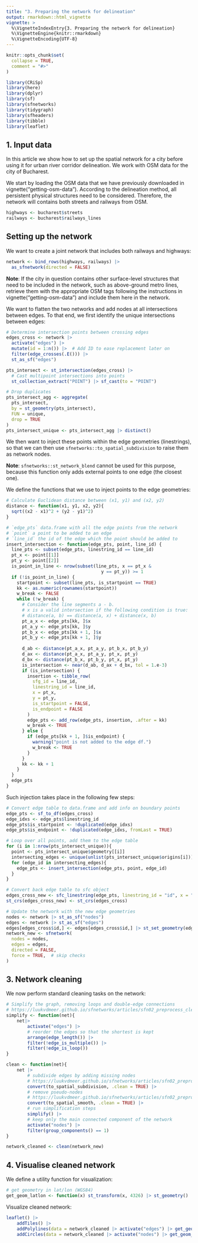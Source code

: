 ```yaml
---
title: "3. Preparing the network for delineation"
output: rmarkdown::html_vignette
vignette: >
  %\VignetteIndexEntry{3. Preparing the network for delineation}
  %\VignetteEngine{knitr::rmarkdown}
  %\VignetteEncoding{UTF-8}
---
```


```r
knitr::opts_chunk$set(
  collapse = TRUE,
  comment = "#>"
)
```

```r
library(CRiSp)
library(here)
library(dplyr)
library(sf)
library(sfnetworks)
library(tidygraph)
library(sfheaders)
library(tibble)
library(leaflet)
```

## 1. Input data

In this article we show how to set up the spatial network for a city before using it for urban river corridor delineation. We work with OSM data for the city of Bucharest. 

We start by loading the OSM data that we have previously downloaded in vignette("getting-osm-data"). According to the delineation method, all persistent physical structures need to be considered. Therefore, the network will contains both streets and railways from OSM.

```r
highways <- bucharest$streets
railways <- bucharest$railways_lines
```

## Setting up the network

We want to create a joint network that includes both railways and highways:

```r
network <- bind_rows(highways, railways) |>
  as_sfnetwork(directed = FALSE)
```

**Note**: If the city in question contains other surface-level structures that need to be included in the network, such as above-ground metro lines, retrieve them with the appropriate OSM tags following the instructions in vignette("getting-osm-data") and include them here in the network.

We want to flatten the two networks and add nodes at all intersections between edges. To that end, we first identify the unique intersections between edges:

```r
# Determine intersection points between crossing edges
edges_cross <- network |>
  activate("edges") |>
  mutate(id = 1:n()) |>  # Add ID to ease replacement later on
  filter(edge_crosses(.E())) |>
  st_as_sf("edges")

pts_intersect <- st_intersection(edges_cross) |>
  # Cast multipoint intersections into points
  st_collection_extract("POINT") |> sf_cast(to = "POINT")

# Drop duplicates
pts_intersect_agg <- aggregate(
  pts_intersect,
  by = st_geometry(pts_intersect),
  FUN = unique,
  drop = TRUE
)
pts_intersect_unique <- pts_intersect_agg |> distinct()
```

We then want to inject these points within the edge geometries (linestrings), so that we can then use `sfnetworks::to_spatial_subdivision` to raise them as network nodes. 

**Note**: `sfnetworks::st_network_blend` cannot be used for this purpose, because this function only adds external points to one edge (the closest one).

We define the functions that we use to inject points to the edge geometries:

```r
# Calculate Euclidean distance between (x1, y1) and (x2, y2)
distance <- function(x1, y1, x2, y2){
  sqrt((x2 - x1)^2 + (y2 - y1)^2)
}

# `edge_pts` data.frame with all the edge points from the network
# `point` a point to be added to an edge
# `line_id` the id of the edge which the point should be added to
insert_intersection <- function(edge_pts, point, line_id) {
  line_pts <- subset(edge_pts, linestring_id == line_id)
  pt_x <- point[[1]]
  pt_y <- point[[2]]
  is_point_in_line <- nrow(subset(line_pts, x == pt_x &
                                    y == pt_y)) >= 1
  if (!is_point_in_line) {
    startpoint <- subset(line_pts, is_startpoint == TRUE)
    kk <- as.numeric(rownames(startpoint))
    w_break <- FALSE
    while (!w_break) {
      # Consider the line segments a - b.
      # x is a valid intersection if the following condition is true:
      # distance(a, b) == distance(a, x) + distance(x, b)
      pt_a_x <- edge_pts[kk, ]$x
      pt_a_y <- edge_pts[kk, ]$y
      pt_b_x <- edge_pts[kk + 1, ]$x
      pt_b_y <- edge_pts[kk + 1, ]$y
      
      d_ab <- distance(pt_a_x, pt_a_y, pt_b_x, pt_b_y)
      d_ax <- distance(pt_a_x, pt_a_y, pt_x, pt_y)
      d_bx <- distance(pt_b_x, pt_b_y, pt_x, pt_y)
      is_intersection <- near(d_ab, d_ax + d_bx, tol = 1.e-3)
      if (is_intersection) {
        insertion <- tibble_row(
          sfg_id = line_id,
          linestring_id = line_id,
          x = pt_x,
          y = pt_y,
          is_startpoint = FALSE,
          is_endpoint = FALSE
        )
        edge_pts <- add_row(edge_pts, insertion, .after = kk)
        w_break <- TRUE
      } else {
        if (edge_pts[kk + 1, ]$is_endpoint) {
          warning("point is not added to the edge df.")
          w_break <- TRUE
        }
      }
      kk <- kk + 1
    }
  }
  edge_pts
}
```

Such injection takes place in the following few steps:

```r
# Convert edge table to data.frame and add info on boundary points
edge_pts <- sf_to_df(edges_cross)
edge_idxs <- edge_pts$linestring_id
edge_pts$is_startpoint <- !duplicated(edge_idxs)
edge_pts$is_endpoint <- !duplicated(edge_idxs, fromLast = TRUE)

# Loop over all points, add them to the edge table
for (i in 1:nrow(pts_intersect_unique)){
  point <- pts_intersect_unique$geometry[[i]]
  intersecting_edges <- unique(unlist(pts_intersect_unique$origins[i]))
  for (edge_id in intersecting_edges){
    edge_pts <- insert_intersection(edge_pts, point, edge_id)
  }
}

# Convert back edge table to sfc object
edges_cross_new <- sfc_linestring(edge_pts, linestring_id = "id", x = "x", y = "y")
st_crs(edges_cross_new) <- st_crs(edges_cross)

# Update the network with the new edge geometries
nodes <- network |> st_as_sf("nodes")
edges <- network |> st_as_sf("edges")
edges[edges_cross$id,] <- edges[edges_cross$id,] |> st_set_geometry(edges_cross_new)
network_new <- sfnetwork(
  nodes = nodes,
  edges = edges,
  directed = FALSE,
  force = TRUE,  # skip checks
)
```

## 3. Network cleaning

We now perform standard cleaning tasks on the network:

```r
# Simplify the graph, removing loops and double-edge connections
# https://luukvdmeer.github.io/sfnetworks/articles/sfn02_preprocess_clean.html#simplify-network
simplify <- function(net){
    net|>
        activate("edges") |>
        # reorder the edges so that the shortest is kept
        arrange(edge_length()) |>
        filter(!edge_is_multiple()) |>
        filter(!edge_is_loop())
}

clean <- function(net){
    net |>
        # subdivide edges by adding missing nodes
        # https://luukvdmeer.github.io/sfnetworks/articles/sfn02_preprocess_clean.html#subdivide-edges
        convert(to_spatial_subdivision, .clean = TRUE) |>
        # remove pseudo-nodes
        # https://luukvdmeer.github.io/sfnetworks/articles/sfn02_preprocess_clean.html#smooth-pseudo-nodes
        convert(to_spatial_smooth, .clean = TRUE) |>
        # run simplification steps
        simplify() |>
        # keep only the main connected component of the network
        activate("nodes") |>
        filter(group_components() == 1)
}

network_cleaned <- clean(network_new)
```

## 4. Visualise cleaned network

We define a utility function for visualization:

```r
# get geometry in lat/lon (WGS84)
get_geom_latlon <- function(x) st_transform(x, 4326) |> st_geometry()
```

Visualize cleaned network:

```r
leaflet() |>
    addTiles() |>
    addPolylines(data = network_cleaned |> activate("edges") |> get_geom_latlon(), color = "black") |>
    addCircles(data = network_cleaned |> activate("nodes") |> get_geom_latlon(), color = "red")
```
